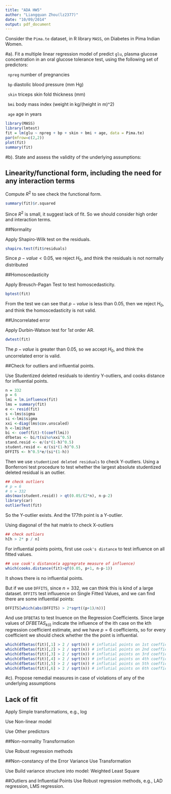 ```yaml
---
title: "ADA HW5"
author: "Liangquan Zhou(lz2377)"
date: "10/09/2014"
output: pdf_document
---
```


Consider the `Pima.te` dataset, in R library `MASS`, on Diabetes in Pima Indian Women.

#a). Fit a multiple linear regression model of predict `glu`, plasma glucose concentration in an oral glucose tolerance test, using the following set of predictors:

\ \ `npreg`   number of pregnancies

\ \ `bp`      diastolic blood pressure (mm Hg)
  
\ \ `skin`    triceps skin fold thickness (mm)
  
\ \ `bmi`     body mass index (weight in kg/(height in m)^2)
  
\ \ `age`     age in years
 
 
```r
library(MASS)
library(lmtest)
fit = lm(glu ~ npreg + bp + skin + bmi + age, data = Pima.te)
par(mfrow=c(2,2))
plot(fit)
summary(fit)
```
 
 
#b). State and assess the validity of the underlying assumptions:

## Linearity/functional form, including the need for any interaction terms

Compute $R^2$ to see check the functional form.
```r
summary(fit)$r.squared
```
Since $R^2$ is small, it suggest lack of fit. So we should consider high order and interaction terms.

##Normality

Apply Shapiro-Wilk test on the residuals.
```r
shapiro.test(fit$residuals)
```
Since $p-value < 0.05$, we reject $H_0$, and think the residuals is not normally distributed

##Homoscedasticity

Apply Breusch-Pagan Test to test homoscedasticity.
```r
bptest(fit)
```
From the test we can see that $p-value$ is less than 0.05, then we reject $H_0$, and think the homoscedasticity is not valid.

##Uncorrelated error

Apply Durbin-Watson test for $1st$ order AR.
```r
dwtest(fit)
```
The $p-value$ is greater than 0.05, so we accept $H_0$, and think the uncorrelated error is valid.

  
##Check for outliers and influential points.

Use Studentized deleted residuals to identiry Y-outliers, and cooks distance for influential points.

```r
n = 332
p = 6
lmi = lm.influence(fit)
lms = summary(fit)
e <- resid(fit)
s <-lms$sigma
si <-lmi$sigma
xxi <-diag(lms$cov.unscaled)
h <-lmi$hat
bi <- coef(fit)-t(coef(lmi))
dfbetas <- bi/t(si%o%xxi^0.5)
stand.resid <- e/(s*(1-h)^0.5)
student.resid <- e/(si*(1-h)^0.5)
DFFITS <- h^0.5*e/(si*(1-h))
```

Then we use `studentized deleted residuals` to check Y-outliers. Using a Bonferroni test
procedure to test whether the largest absolute studentized deleted residual is an
outlier.
```r
## check outliers
# p = 6 
# n = 332
abs(max(student.resid)) > qt(0.05/(2*n), n-p-2)
library(car)
outlierTest(fit)
```
So the Y-outlier exists. And the  177th point is a Y-outlier.

Using diagonal of the hat matrix to check X-outliers
```r
## check outliers
h[h > 2* p / n]
```

For influential points points, first use `cook's distance` to test influence on all fitted values.
```r
## use cook's distance(a aggregrate measure of influence)
which(cooks.distance(fit)>qf(0.05, p+1, n-p-1))
```
It shows there is no influential points.

But if we use `DFFITS`, since $n = 332$, we can think this is kind of a large dataset. `DFFITS` test influuence on Single Fitted Values, and we can find there are some influential points:
```r
DFFITS[which(abs(DFFITS) > 2*sqrt((p+1)/n))]
```

And use `DFBETAS` to test Inuence on the Regression Coefficients. Since large values of $DFBETAS_{k(i)}$ indicate the influence of the ith case on the kth regression coefficient estimate, and we have $p=6$ coefficients, so for every coefficient we should check whether the the point is influential.

```r
which(dfbetas(fit)[,1] > 2 / sqrt(n)) # influtial points on 1st coefficient (Intercept)
which(dfbetas(fit)[,2] > 2 / sqrt(n)) # influtial points on 2nd coefficient (npreg)
which(dfbetas(fit)[,3] > 2 / sqrt(n)) # influtial points on 3rd coefficient (bp)
which(dfbetas(fit)[,4] > 2 / sqrt(n)) # influtial points on 4th coefficient (skin)
which(dfbetas(fit)[,5] > 2 / sqrt(n)) # influtial points on 5th coefficient (bmi)
which(dfbetas(fit)[,6] > 2 / sqrt(n)) # influtial points on 6th coefficient (age)
```
 
#c). Propose remedial measures in case of violations of any of the underlying assumptions

## Lack of fit
Apply Simple transformations, e.g., log

Use Non-linear model

Use Other predictors

##Non-normality
Transformation

Use Robust regression methods

##Non-constancy of the Error Variance
Use Transformation

Use Build variance structure into model: Weighted Least Square

##Outliers and Influential Points
Use Robust regression methods, e.g., LAD regression, LMS regression.